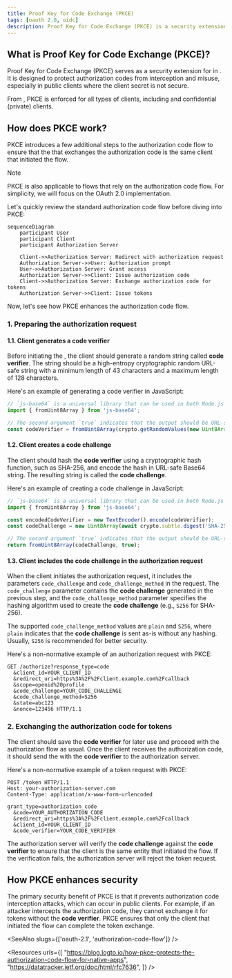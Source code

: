 ```yaml
---
title: Proof Key for Code Exchange (PKCE)
tags: [oauth 2.0, oidc]
description: Proof Key for Code Exchange (PKCE) is a security extension for OAuth 2.0 that protects authorization codes from interception and misuse. It is enforced for all types of clients in OAuth 2.1.
---
```


## What is Proof Key for Code Exchange (PKCE)?

Proof Key for Code Exchange (PKCE) serves as a security extension for <Ref slug="authorization-code-flow" /> in <Ref slug="oauth-2.0" />. It is designed to protect authorization codes from interception and misuse, especially in public clients where the client secret is not secure.

From <Ref slug="oauth-2.1" />, PKCE is enforced for all types of clients, including <Ref slug="client" headingId="public-clients" /> and <Ref slug="client" headingId="confidential-clients">confidential (private) clients</Ref>.

## How does PKCE work?

PKCE introduces a few additional steps to the authorization code flow to ensure that the <Ref slug="client" /> that exchanges the authorization code is the same client that initiated the flow.

> [!Note]
> PKCE is also applicable to <Ref slug="openid-connect" /> flows that rely on the authorization code flow. For simplicity, we will focus on the OAuth 2.0 implementation.

Let's quickly review the standard authorization code flow before diving into PKCE:

```mermaid
sequenceDiagram
    participant User
    participant Client
    participant Authorization Server

    Client->>Authorization Server: Redirect with authorization request
    Authorization Server->>User: Authorization prompt
    User->>Authorization Server: Grant access
    Authorization Server->>Client: Issue authorization code
    Client->>Authorization Server: Exchange authorization code for tokens
    Authorization Server->>Client: Issue tokens
```

Now, let's see how PKCE enhances the authorization code flow.

### 1. Preparing the authorization request

#### 1.1. Client generates a code verifier

Before initiating the <Ref slug="authorization-request" />, the client should generate a random string called **code verifier**. The string should be a high-entropy cryptographic random URL-safe string with a minimum length of 43 characters and a maximum length of 128 characters.
  
Here's an example of generating a code verifier in JavaScript:

```javascript
// `js-base64` is a universal library that can be used in both Node.js and browsers
import { fromUint8Array } from 'js-base64';

// The second argument `true` indicates that the output should be URL-safe
const codeVerifier = fromUint8Array(crypto.getRandomValues(new Uint8Array(64)), true);
```

#### 1.2. Client creates a code challenge

The client should hash the **code verifier** using a cryptographic hash function, such as SHA-256, and encode the hash in URL-safe Base64 string. The resulting string is called the **code challenge**.

Here's an example of creating a code challenge in JavaScript:

```javascript
// `js-base64` is a universal library that can be used in both Node.js and browsers
import { fromUint8Array } from 'js-base64';

const encodedCodeVerifier = new TextEncoder().encode(codeVerifier);
const codeChallenge = new Uint8Array(await crypto.subtle.digest('SHA-256', encodedCodeVerifier));

// The second argument `true` indicates that the output should be URL-safe
return fromUint8Array(codeChallenge, true);
```

#### 1.3. Client includes the code challenge in the authorization request

When the client initiates the authorization request, it includes the parameters `code_challenge` and `code_challenge_method` in the request. The `code_challenge` parameter contains the **code challenge** generated in the previous step, and the `code_challenge_method` parameter specifies the hashing algorithm used to create the **code challenge** (e.g., `S256` for SHA-256).

The supported `code_challenge_method` values are `plain` and `S256`, where `plain` indicates that the **code challenge** is sent as-is without any hashing. Usually, `S256` is recommended for better security.

Here's a non-normative example of an authorization request with PKCE:

```http
GET /authorize?response_type=code
  &client_id=YOUR_CLIENT_ID
  &redirect_uri=https%3A%2F%2Fclient.example.com%2Fcallback
  &scope=openid%20profile
  &code_challenge=YOUR_CODE_CHALLENGE
  &code_challenge_method=S256
  &state=abc123
  &nonce=123456 HTTP/1.1
```

### 2. Exchanging the authorization code for tokens

The client should save the **code verifier** for later use and proceed with the authorization flow as usual. Once the client receives the authorization code, it should send the <Ref slug="token-request" /> with the **code verifier** to the authorization server.

Here's a non-normative example of a token request with PKCE:

```http
POST /token HTTP/1.1
Host: your-authorization-server.com
Content-Type: application/x-www-form-urlencoded

grant_type=authorization_code
  &code=YOUR_AUTHORIZATION_CODE
  &redirect_uri=https%3A%2F%2Fclient.example.com%2Fcallback
  &client_id=YOUR_CLIENT_ID
  &code_verifier=YOUR_CODE_VERIFIER
```

The authorization server will verify the **code challenge** against the **code verifier** to ensure that the client is the same entity that initiated the flow. If the verification fails, the authorization server will reject the token request.

## How PKCE enhances security

The primary security benefit of PKCE is that it prevents authorization code interception attacks, which can occur in public clients. For example, if an attacker intercepts the authorization code, they cannot exchange it for tokens without the **code verifier**. PKCE ensures that only the client that initiated the flow can complete the token exchange.

<SeeAlso slugs={['oauth-2.1', 'authorization-code-flow']} />

<Resources
  urls={[
    "https://blog.logto.io/how-pkce-protects-the-authorization-code-flow-for-native-apps",
    "https://datatracker.ietf.org/doc/html/rfc7636",
  ]}
/>
